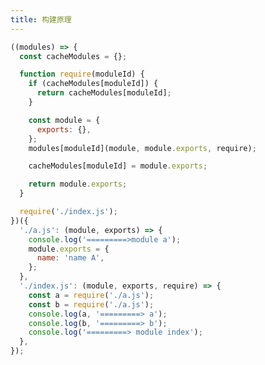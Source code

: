 ```yaml
---
title: 构建原理
---
```


```js
((modules) => {
  const cacheModules = {};

  function require(moduleId) {
    if (cacheModules[moduleId]) {
      return cacheModules[moduleId];
    }

    const module = {
      exports: {},
    };
    modules[moduleId](module, module.exports, require);

    cacheModules[moduleId] = module.exports;

    return module.exports;
  }

  require('./index.js');
})({
  './a.js': (module, exports) => {
    console.log('=========>module a');
    module.exports = {
      name: 'name A',
    };
  },
  './index.js': (module, exports, require) => {
    const a = require('./a.js');
    const b = require('./a.js');
    console.log(a, '=========> a');
    console.log(b, '=========> b');
    console.log('=========> module index');
  },
});
```
